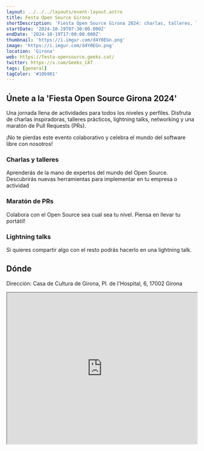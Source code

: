 ```yaml
---
layout: ../../../layouts/event-layout.astro
title: Festa Open Source Girona
shortDescription: 'Fiesta Open Source Girona 2024: charlas, talleres, lightning talks, networking y maratón de PRs para todos los niveles.'
startDate: '2024-10-19T07:30:00.000Z'
endDate: '2024-10-19T17:00:00.000Z'
thumbnail: 'https://i.imgur.com/d4Y0EGn.png'
image: 'https://i.imgur.com/d4Y0EGn.png'
location: 'Girona'
web: https://festa-opensource.geeks.cat/
twitter: https://x.com/Geeks_CAT
tags: [general]
tagColor: '#10b981'
---
```


## Únete a la 'Fiesta Open Source Girona 2024'

Una jornada llena de actividades para todos los niveles y perfiles. Disfruta de charlas inspiradoras, talleres prácticos, lightning talks, networking y una maratón de Pull Requests (PRs).

¡No te pierdas este evento colaborativo y celebra el mundo del software libre con nosotros!

### Charlas y talleres

Aprenderás de la mano de expertos del mundo del Open Source. Descubrirás nuevas herramientas para implementar en tu empresa o actividad

### Maratón de PRs

Colabora con el Open Source sea cual sea tu nivel. Piensa en llevar tu portátil!

### Lightning talks

Si quieres compartir algo con el resto podrás hacerlo en una lightning talk.

## Dónde

Dirección: Casa de Cultura de Girona, Pl. de l'Hospital, 6, 17002 Girona

<iframe
  style="width: 100%; height: 400px;"
  height="400"
  allowfullscreen=""
  loading="lazy"
  referrerpolicy="no-referrer-when-downgrade"
  src="https://www.google.com/maps/embed?pb=!1m14!1m8!1m3!1d379632.05653020955!2d2.821188!3d41.981484!3m2!1i1024!2i768!4f13.1!3m3!1m2!1s0x12bae6def75615a5%3A0x5ca81fd3c312edd4!2sCasa%20de%20Cultura%20de%20Girona!5e0!3m2!1ses!2ses!4v1726461725228!5m2!1ses!2ses"
  aria-label="Casa de Cultura de Girona, Pl. de l'Hospital, 6, 17002 Girona"
></iframe>
